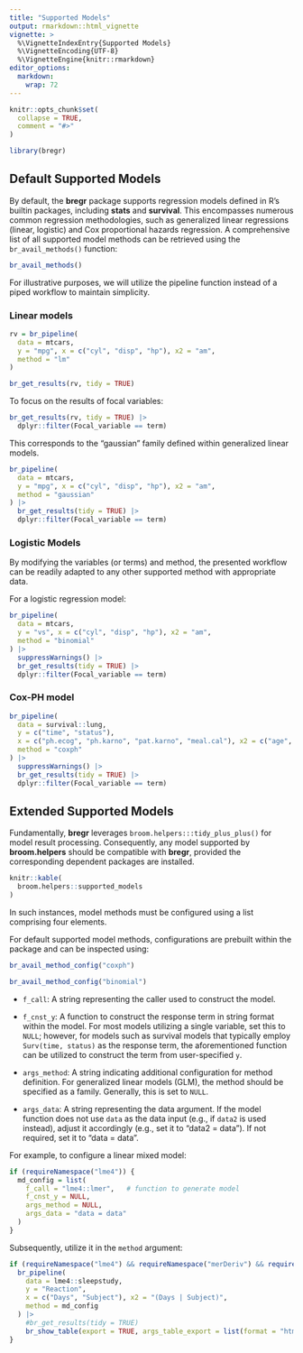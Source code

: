 ```yaml
---
title: "Supported Models"
output: rmarkdown::html_vignette
vignette: >
  %\VignetteIndexEntry{Supported Models}
  %\VignetteEncoding{UTF-8}
  %\VignetteEngine{knitr::rmarkdown}
editor_options: 
  markdown: 
    wrap: 72
---
```


```r
knitr::opts_chunk$set(
  collapse = TRUE,
  comment = "#>"
)
```

```r
library(bregr)
```

## Default Supported Models

By default, the **bregr** package supports regression models defined in
R's builtin packages, including **stats** and **survival**. This
encompasses numerous common regression methodologies, such as
generalized linear regressions (linear, logistic) and Cox proportional
hazards regression. A comprehensive list of all supported model methods
can be retrieved using the `br_avail_methods()` function:

```r
br_avail_methods()
```

For illustrative purposes, we will utilize the pipeline function instead
of a piped workflow to maintain simplicity.

### Linear models

```r
rv = br_pipeline(
  data = mtcars,
  y = "mpg", x = c("cyl", "disp", "hp"), x2 = "am",
  method = "lm"
)
```

```r
br_get_results(rv, tidy = TRUE)
```

To focus on the results of focal variables:

```r
br_get_results(rv, tidy = TRUE) |> 
  dplyr::filter(Focal_variable == term)
```

This corresponds to the "gaussian" family defined within generalized
linear models.

```r
br_pipeline(
  data = mtcars,
  y = "mpg", x = c("cyl", "disp", "hp"), x2 = "am",
  method = "gaussian"
) |> 
  br_get_results(tidy = TRUE) |> 
  dplyr::filter(Focal_variable == term)
```

### Logistic Models

By modifying the variables (or terms) and method, the presented workflow
can be readily adapted to any other supported method with appropriate
data.

For a logistic regression model:

```r
br_pipeline(
  data = mtcars,
  y = "vs", x = c("cyl", "disp", "hp"), x2 = "am",
  method = "binomial"
) |> 
  suppressWarnings() |> 
  br_get_results(tidy = TRUE) |> 
  dplyr::filter(Focal_variable == term)
```

### Cox-PH model

```r
br_pipeline(
  data = survival::lung,
  y = c("time", "status"),
  x = c("ph.ecog", "ph.karno", "pat.karno", "meal.cal"), x2 = c("age", "sex"),
  method = "coxph"
) |> 
  suppressWarnings() |> 
  br_get_results(tidy = TRUE) |> 
  dplyr::filter(Focal_variable == term)
```

## Extended Supported Models

Fundamentally, **bregr** leverages `broom.helpers:::tidy_plus_plus()`
for model result processing. Consequently, any model supported by
**broom.helpers** should be compatible with **bregr**, provided the
corresponding dependent packages are installed.

```r
knitr::kable(
  broom.helpers::supported_models
)
```

In such instances, model methods must be configured using a list
comprising four elements.

For default supported model methods, configurations are prebuilt within
the package and can be inspected using:

```r
br_avail_method_config("coxph")
```

```r
br_avail_method_config("binomial")
```

-   `f_call`: A string representing the caller used to construct the
    model.

-   `f_cnst_y`: A function to construct the response term in string
    format within the model. For most models utilizing a single
    variable, set this to `NULL`; however, for models such as survival
    models that typically employ `Surv(time, status)` as the response
    term, the aforementioned function can be utilized to construct the
    term from user-specified `y`.

-   `args_method`: A string indicating additional configuration for
    method definition. For generalized linear models (GLM), the method
    should be specified as a family. Generally, this is set to `NULL`.

-   `args_data`: A string representing the data argument. If the model
    function does not use `data` as the data input (e.g., if `data2` is
    used instead), adjust it accordingly (e.g., set it to "data2 =
    data"). If not required, set it to "data = data".

For example, to configure a linear mixed model:

```r
if (requireNamespace("lme4")) {
  md_config = list(
    f_call = "lme4::lmer",   # function to generate model
    f_cnst_y = NULL,
    args_method = NULL,
    args_data = "data = data"
  )
}
```

Subsequently, utilize it in the `method` argument:

```r
if (requireNamespace("lme4") && requireNamespace("merDeriv") && requireNamespace("broom.mixed")) {
  br_pipeline(
    data = lme4::sleepstudy,
    y = "Reaction",
    x = c("Days", "Subject"), x2 = "(Days | Subject)",
    method = md_config
  ) |> 
    #br_get_results(tidy = TRUE)
    br_show_table(export = TRUE, args_table_export = list(format = "html"))
}
```
